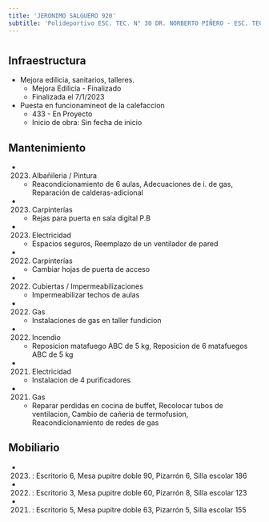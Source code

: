 ```yaml
---
title: 'JERONIMO SALGUERO 920'
subtitle: 'Polideportivo ESC. TEC. N° 30 DR. NORBERTO PIÑERO - ESC. TEC. N° 30 DR. NORBERTO PIÑERO'
---
```


#
## Infraestructura

* Mejora edilicia, sanitarios, talleres. 
    + Mejora Edilicia - Finalizado 
    + Finalizada el 7/1/2023 


* Puesta en funcionamineot de la calefaccion 
    + 433 - En Proyecto 
    + Inicio de obra: Sin fecha de inicio 






## Mantenimiento

*  (2023) Albañileria / Pintura 
    + Reacondicionamiento de 6 aulas, Adecuaciones de i. de gas, Reparación de calderas-adicional

*  (2023) Carpinterías 
    + Rejas para puerta en sala digital P.B

*  (2023) Electricidad 
    + Espacios seguros, Reemplazo de un ventilador de pared

*  (2022) Carpinterías 
    + Cambiar hojas de puerta de acceso

*  (2022) Cubiertas / Impermeabilizaciones 
    + Impermeabilizar techos de aulas

*  (2022) Gas 
    + Instalaciones de gas en taller fundicion

*  (2022) Incendio 
    + Reposicion matafuego ABC de 5 kg, Reposicion de 6 matafuegos ABC de 5 kg

*  (2021) Electricidad 
    + Instalacion de 4 purificadores

*  (2021) Gas 
    + Reparar perdidas en cocina de buffet, Recolocar tubos de ventilacion, Cambio de cañeria de termofusion, Reacondicionamiento de redes de gas





## Mobiliario

*  (2023) : Escritorio 6, Mesa pupitre doble 90, Pizarrón 6, Silla escolar 186 

*  (2022) : Escritorio 3, Mesa pupitre doble 60, Pizarrón 8, Silla escolar 123 

*  (2021) : Escritorio 5, Mesa pupitre doble 63, Pizarrón 5, Silla escolar 155 



